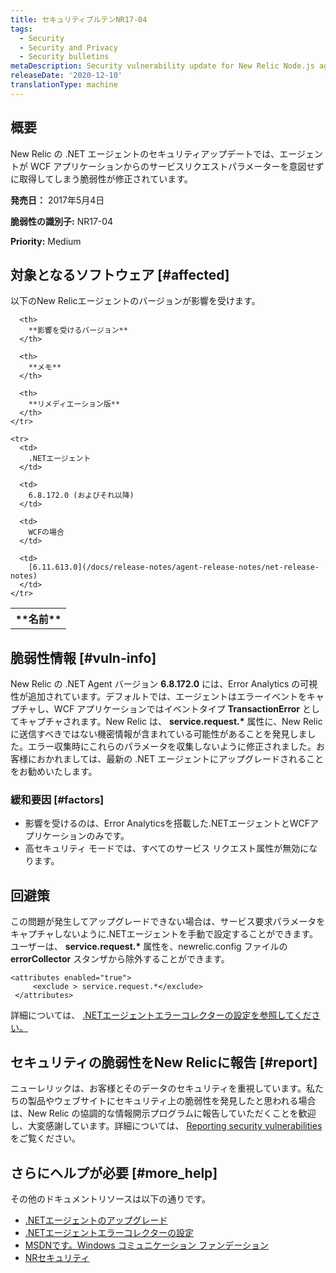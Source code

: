 ```yaml
---
title: セキュリティブルテンNR17-04
tags:
  - Security
  - Security and Privacy
  - Security bulletins
metaDescription: Security vulnerability update for New Relic Node.js agent.
releaseDate: '2020-12-10'
translationType: machine
---
```


## 概要

New Relic の .NET エージェントのセキュリティアップデートでは、エージェントが WCF アプリケーションからのサービスリクエストパラメーターを意図せずに取得してしまう脆弱性が修正されています。

**発売日：** 2017年5月4日

**脆弱性の識別子:** NR17-04

**Priority:** Medium

## 対象となるソフトウェア [#affected]

以下のNew Relicエージェントのバージョンが影響を受けます。

<table>
  <tbody>
    <tr>
      <th>
        **名前**
      </th>

      <th>
        **影響を受けるバージョン**
      </th>

      <th>
        **メモ**
      </th>

      <th>
        **リメディエーション版**
      </th>
    </tr>

    <tr>
      <td>
        .NETエージェント
      </td>

      <td>
        6.8.172.0 (およびそれ以降)
      </td>

      <td>
        WCFの場合
      </td>

      <td>
        [6.11.613.0](/docs/release-notes/agent-release-notes/net-release-notes)
      </td>
    </tr>
  </tbody>
</table>

## 脆弱性情報 [#vuln-info]

New Relic の .NET Agent バージョン **6.8.172.0** には、Error Analytics の可視性が追加されています。デフォルトでは、エージェントはエラーイベントをキャプチャし、WCF アプリケーションではイベントタイプ **TransactionError** としてキャプチャされます。New Relic は、 **service.request.\*** 属性に、New Relic に送信すべきではない機密情報が含まれている可能性があることを発見しました。エラー収集時にこれらのパラメータを収集しないように修正されました。お客様におかれましては、最新の .NET エージェントにアップグレードされることをお勧めいたします。

### 緩和要因 [#factors]

* 影響を受けるのは、Error Analyticsを搭載した.NETエージェントとWCFアプリケーションのみです。
* 高セキュリティ モードでは、すべてのサービス リクエスト属性が無効になります。

## 回避策

この問題が発生してアップグレードできない場合は、サービス要求パラメータをキャプチャしないように.NETエージェントを手動で設定することができます。ユーザーは、 **service.request.\*** 属性を、newrelic.config ファイルの **errorCollector** スタンザから除外することができます。

```
<attributes enabled="true">
     <exclude > service.request.*</exclude>
 </attributes>
```

詳細については、 [.NETエージェントエラーコレクターの設定を参照してください。](/docs/agents/net-agent/installation-configuration/net-agent-configuration#error_collector)

## セキュリティの脆弱性をNew Relicに報告 [#report]

ニューレリックは、お客様とそのデータのセキュリティを重視しています。私たちの製品やウェブサイトにセキュリティ上の脆弱性を発見したと思われる場合は、New Relic の協調的な情報開示プログラムに報告していただくことを歓迎し、大変感謝しています。詳細については、 [Reporting security vulnerabilities](/docs/security/new-relic-security/data-privacy/reporting-security-vulnerabilities) をご覧ください。

## さらにヘルプが必要 [#more_help]

その他のドキュメントリソースは以下の通りです。

* [.NETエージェントのアップグレード](/docs/agents/net-agent/installation-configuration/upgrade-net-agent)
* [.NETエージェントエラーコレクターの設定](/docs/agents/net-agent/installation-configuration/net-agent-configuration#error_collector)
* [MSDNです。Windows コミュニケーション ファンデーション](https://msdn.microsoft.com/en-us/library/dd456779(v=vs.110).aspx)
* [NRセキュリティ](https://newrelic.com/security)
